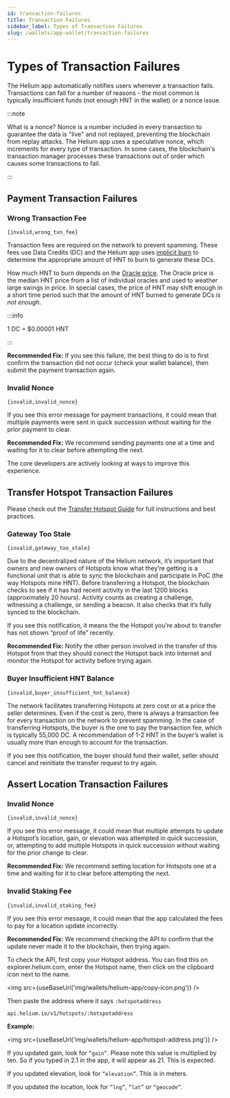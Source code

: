 ```yaml
---
id: transaction-failures
title: Transaction Failures
sidebar_label: Types of Transaction Failures
slug: /wallets/app-wallet/transaction-failures
---
```



# Types of Transaction Failures

The Helium app automatically notifies users whenever a transaction fails. Transactions can fail for
a number of reasons - the most common is typically insufficient funds (not enough HNT in the wallet)
or a nonce issue.

:::note

What is a nonce? Nonce is a number included in every transaction to guarantee the data is "live" and
not replayed, preventing the blockchain from replay attacks. The Helium app uses a speculative
nonce, which increments for every type of transaction. In some cases, the blockchain's transaction
manager processes these transactions out of order which causes some transactions to fail.

:::

## Payment Transaction Failures

### Wrong Transaction Fee

`{invalid,wrong_txn_fee}`

Transaction fees are required on the network to prevent spamming. These fees use Data Credits (DC)
and the Helium app uses
[implicit burn](https://docs.helium.com/blockchain/transaction-fees/#transaction-fees-and-implicit-burn)
to determine the appropriate amount of HNT to burn to generate these DCs.

How much HNT to burn depends on the
[Oracle price](https://docs.helium.com/blockchain/oracles/#hnt-price-oracles). The Oracle price is
the median HNT price from a list of individual oracles and used to weather large swings in price. In
special cases, the price of HNT may shift enough in a short time period such that the amount of HNT
burned to generate DCs _is not enough_.

:::info

1 DC = $0.00001 HNT

:::

**Recommended Fix:** If you see this failure, the best thing to do is to first confirm the
transaction did not occur (check your wallet balance), then submit the payment transaction again.

### Invalid Nonce

`{invalid,invalid_nonce}`

If you see this error message for payment transactions, it could mean that multiple payments were
sent in quick succession without waiting for the prior payment to clear.

**Recommended Fix:** We recommend sending payments one at a time and waiting for it to clear before
attempting the next.

The core developers are actively looking at ways to improve this experience.

## Transfer Hotspot Transaction Failures

Please check out the
[Transfer Hotspot Guide](https://docs.helium.com/wallets/app-wallet/transfer-hotspot/) for full
instructions and best practices.

### Gateway Too Stale

`{invalid,gateway_too_stale}`

Due to the decentralized nature of the Helium network, it’s important that owners and new owners of
Hotspots know what they’re getting is a functional unit that is able to sync the blockchain and
participate in PoC (the way Hotspots mine HNT). Before transferring a Hotspot, the blockchain checks
to see if it has had recent activity in the last 1200 blocks (approximately 20 hours). Activity
counts as creating a challenge, witnessing a challenge, or sending a beacon. It also checks that
it’s fully synced to the blockchain.

If you see this notification, it means the the Hotspot you’re about to transfer has not shown “proof
of life” recently.

**Recommended Fix:** Notify the other person involved in the transfer of this Hotspot from that they
should conect the Hotspot back into Internet and monitor the Hotspot for activity before trying
again.

### Buyer Insufficient HNT Balance

`{invalid,buyer_insufficient_hnt_balance}`

The network facilitates transferring Hotspots at zero cost or at a price the seller determines. Even
if the cost is zero, there is always a transaction fee for every transaction on the network to
prevent spamming. In the case of transferring Hotspots, the buyer is the one to pay the transaction
fee, which is typically 55,000 DC. A recommendation of 1-2 HNT in the buyer’s wallet is usually more
than enough to account for the transaction.

If you see this notification, the buyer should fund their wallet, seller should cancel and
reinitiate the transfer request to try again.

## Assert Location Transaction Failures

### Invalid Nonce

`{invalid,invalid_nonce}`

If you see this error message, it could mean that multiple attempts to update a Hotspot’s location,
gain, or elevation was attempted in quick succession, or, attempting to add multiple Hotspots in
quick succession without waiting for the prior change to clear.

**Recommended Fix:** We recommend setting location for Hotspots one at a time and waiting for it to
clear before attempting the next.

### Invalid Staking Fee

`{invalid,invalid_staking_fee}`

If you see this error message, it could mean that the app calculated the fees to pay for a location
update incorrectly.

**Recommended Fix:** We recommend checking the API to confirm that the update never made it to the
blockchain, then trying again.

To check the API, first copy your Hotspot address. You can find this on explorer.helium.com, enter
the Hotspot name, then click on the clipboard icon next to the name.

<img src={useBaseUrl('img/wallets/helium-app/copy-icon.png')} />

Then paste the address where it says `:hotspotaddress`

`api.helium.io/v1/hotspots/:hotspotaddress`

**Example:**

<img src={useBaseUrl('img/wallets/helium-app/hotspot-address.png')} />

If you updated gain, look for `“gain”`. Please note this value is multiplied by ten. So if you typed
in 2.1 in the app, it will appear as 21. This is expected.

If you updated elevation, look for `“elevation”`. This is in meters.

If you updated the location, look for `“lng”`, `“lat”` or `“geocode”`.
